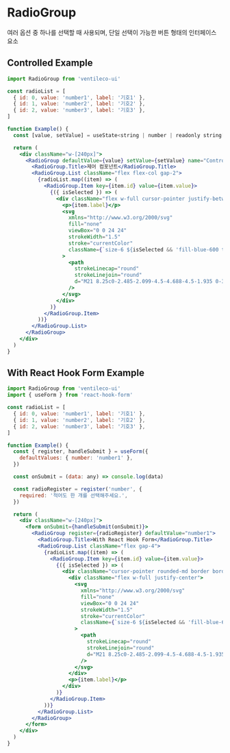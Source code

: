 
<Meta title="COMPONENTS/Radio" />

# RadioGroup

여러 옵션 중 하나를 선택할 때 사용되며, 단일 선택이 가능한 버튼 형태의 인터페이스 요소

## Controlled Example

```jsx
import RadioGroup from 'ventileco-ui'

const radioList = [
  { id: 0, value: 'number1', label: '기호1' },
  { id: 1, value: 'number2', label: '기호2' },
  { id: 2, value: 'number3', label: '기호3' },
]

function Example() {
  const [value, setValue] = useState<string | number | readonly string[] | undefined>()

  return (
    <div className="w-[240px]">
      <RadioGroup defaultValue={value} setValue={setValue} name="Controlled">
        <RadioGroup.Title>제어 컴포넌트</RadioGroup.Title>
        <RadioGroup.List className="flex flex-col gap-2">
          {radioList.map((item) => (
            <RadioGroup.Item key={item.id} value={item.value}>
              {({ isSelected }) => (
                <div className="flex w-full cursor-pointer justify-between rounded-md border border-black px-4 py-3">
                  <p>{item.label}</p>
                  <svg
                    xmlns="http://www.w3.org/2000/svg"
                    fill="none"
                    viewBox="0 0 24 24"
                    strokeWidth="1.5"
                    stroke="currentColor"
                    className={`size-6 ${isSelected && 'fill-blue-600 text-blue-600'}`}
                  >
                    <path
                      strokeLinecap="round"
                      strokeLinejoin="round"
                      d="M21 8.25c0-2.485-2.099-4.5-4.688-4.5-1.935 0-3.597 1.126-4.312 2.733-.715-1.607-2.377-2.733-4.313-2.733C5.1 3.75 3 5.765 3 8.25c0 7.22 9 12 9 12s9-4.78 9-12Z"
                    />
                  </svg>
                </div>
              )}
            </RadioGroup.Item>
          ))}
        </RadioGroup.List>
      </RadioGroup>
    </div>
  )
}
```

## With React Hook Form Example

```jsx
import RadioGroup from 'ventileco-ui'
import { useForm } from 'react-hook-form'

const radioList = [
  { id: 0, value: 'number1', label: '기호1' },
  { id: 1, value: 'number2', label: '기호2' },
  { id: 2, value: 'number3', label: '기호3' },
]

function Example() {
  const { register, handleSubmit } = useForm({
    defaultValues: { number: 'number1' },
  })

  const onSubmit = (data: any) => console.log(data)

  const radioRegister = register('number', {
    required: '적어도 한 개를 선택해주세요.',
  })

  return (
    <div className="w-[240px]">
      <form onSubmit={handleSubmit(onSubmit)}>
        <RadioGroup register={radioRegister} defaultValue="number1">
          <RadioGroup.Title>With React Hook Form</RadioGroup.Title>
          <RadioGroup.List className="flex gap-4">
            {radioList.map((item) => (
              <RadioGroup.Item key={item.id} value={item.value}>
                {({ isSelected }) => (
                  <div className="cursor-pointer rounded-md border border-black px-3 py-2">
                    <div className="flex w-full justify-center">
                      <svg
                        xmlns="http://www.w3.org/2000/svg"
                        fill="none"
                        viewBox="0 0 24 24"
                        strokeWidth="1.5"
                        stroke="currentColor"
                        className={`size-6 ${isSelected && 'fill-blue-600 text-blue-600'}`}
                      >
                        <path
                          strokeLinecap="round"
                          strokeLinejoin="round"
                          d="M21 8.25c0-2.485-2.099-4.5-4.688-4.5-1.935 0-3.597 1.126-4.312 2.733-.715-1.607-2.377-2.733-4.313-2.733C5.1 3.75 3 5.765 3 8.25c0 7.22 9 12 9 12s9-4.78 9-12Z"
                        />
                      </svg>
                    </div>
                    <p>{item.label}</p>
                  </div>
                )}
              </RadioGroup.Item>
            ))}
          </RadioGroup.List>
        </RadioGroup>
      </form>
    </div>
  )
}
```
